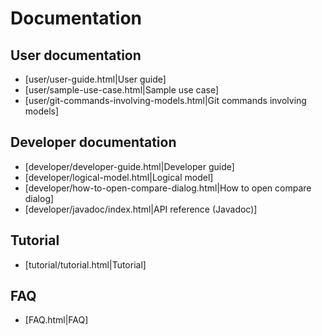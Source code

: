= Documentation =

== User documentation ==

* [user/user-guide.html|User guide]
* [user/sample-use-case.html|Sample use case]
* [user/git-commands-involving-models.html|Git commands involving models]

== Developer documentation ==

* [developer/developer-guide.html|Developer guide]
* [developer/logical-model.html|Logical model]
* [developer/how-to-open-compare-dialog.html|How to open compare dialog]
* [developer/javadoc/index.html|API reference (Javadoc)]

== Tutorial ==

* [tutorial/tutorial.html|Tutorial]

== FAQ ==

* [FAQ.html|FAQ]